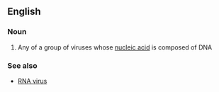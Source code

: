 ==English==

===Noun===
{{wikipedia}}
{{en-noun|sg=[[DNA]] [[virus]]|es}}

# Any of a group of viruses whose [[nucleic acid]] is composed of DNA

===See also===
*[[RNA virus]]